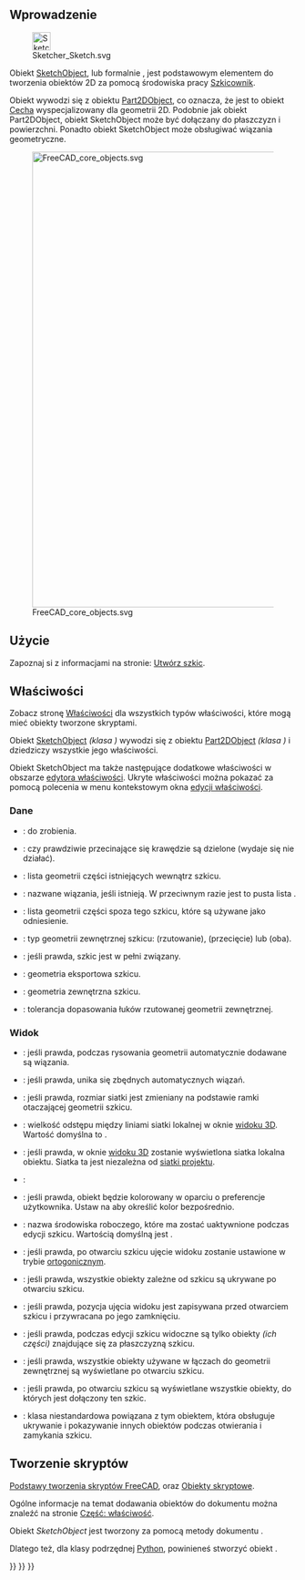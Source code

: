 <languages/>
{{TOCright}}

<span id="Introduction"></span>
==Wprowadzenie==

[[File:Sketcher_Sketch.svg|32px]]

Obiekt [[Sketcher_SketchObject/pl|SketchObject]], lub formalnie {{incode|Sketcher::SketchObject}}, jest podstawowym elementem do tworzenia obiektów 2D za pomocą środowiska pracy [[Sketcher_Workbench/pl|Szkicownik]].

Obiekt {{incode|Sketcher::SketchObject}} wywodzi się z obiektu [[Part_Part2DObject/pl|Part2DObject]], co oznacza, że jest to obiekt [[Part Feature/pl|Cecha]] wyspecjalizowany dla geometrii 2D. Podobnie jak obiekt Part2DObject, obiekt SketchObject może być dołączany do płaszczyzn i powierzchni. Ponadto obiekt SketchObject może obsługiwać wiązania geometryczne.

[[File:FreeCAD_core_objects.svg|800px]]

{{Caption|Uproszczony diagram zależności pomiędzy podstawowymi obiektami w programie FreeCAD.}}

<span id="Usage"></span>
==Użycie==

Zapoznaj si z informacjami na stronie: [[Sketcher_NewSketch/pl|Utwórz szkic]].

<span id="Properties"></span>
==Właściwości==

Zobacz stronę [[Property/pl|Właściwości]] dla wszystkich typów właściwości, które mogą mieć obiekty tworzone skryptami.

Obiekt [[Sketcher_SketchObject/pl|SketchObject]] ''(klasa {{incode|Sketcher::SketchObject}})'' wywodzi się z obiektu [[Part_Part2DObject/pl|Part2DObject]] ''(klasa {{incode|Part::Part2DObject}})'' i dziedziczy wszystkie jego właściwości.

Obiekt SketchObject ma także następujące dodatkowe właściwości w obszarze [[Property_editor/pl|edytora właściwości]]. Ukryte właściwości można pokazać za pomocą polecenia {{MenuCommand|Pokaż ukryte}} w menu kontekstowym okna [[Property_editor/pl|edycji właściwości]].

<span id="Data"></span>
===Dane===

{{TitleProperty|Podstawa}}

* {{PropertyData|Internal Shape|PartShape|Hidden}}: do zrobienia.

{{TitleProperty|Internal Geometry}}

* {{PropertyData|Make Internals|Bool}}: czy prawdziwie przecinające się krawędzie są dzielone (wydaje się nie działać).

{{TitleProperty|Szkic}}

* {{PropertyData|Geometria|GeometryList|ukryty}}: lista geometrii części istniejących wewnątrz szkicu.
* {{PropertyData|Wiązania|}}: nazwane wiązania, jeśli istnieją. W przeciwnym razie jest to pusta lista {{incode|[]}}.
* {{PropertyData|Geometria zewnętrzna|ReadOnly}}: lista geometrii części spoza tego szkicu, które są używane jako odniesienie.
* {{PropertyData|Typy geometrii zewnętrznej|IntegerList|Hidden}}: typ geometrii zewnętrznej szkicu: {{Value|0}} (rzutowanie), {{Value|1}} (przecięcie) lub {{Value|2}} (oba). {{Version/pl|1.1}}
* {{PropertyData|W pełni związane|Bool|Hidden, ReadOnly}}: jeśli prawda, szkic jest w pełni związany.
* {{PropertyData|Eksporty|LinkListHidden|Hidden}}: geometria eksportowa szkicu.
* {{PropertyData|Geometria zewnętrzna|GeometryList|Hidden}}: geometria zewnętrzna szkicu.
* {{PropertyData|Tolerancja dopasowania łuku|Precision}}: tolerancja dopasowania łuków rzutowanej geometrii zewnętrznej.

<span id="View"></span>
===Widok===

{{TitleProperty|Wiązania automatyczne}}

* {{PropertyView|Wiązania automatyczne|Bool}}: jeśli prawda, podczas rysowania geometrii automatycznie dodawane są wiązania.
* {{PropertyView|Unikaj wiązań nadmiarowych|Bool}}: jeśli prawda, unika się zbędnych automatycznych wiązań.

{{TitleProperty|Siatka}}

* {{PropertyView|Automatyczny rozmiar siatki|Bool}}: jeśli prawda, rozmiar siatki jest zmieniany na podstawie ramki otaczającej geometrii szkicu.
* {{PropertyView|Rozmiar siatki|Length}}: wielkość odstępu między liniami siatki lokalnej w oknie [[3D_view/pl|widoku 3D]]. Wartość domyślna to {{value|10 mm}}.
* {{PropertyView|Pokaż siatkę|Bool}}: jeśli prawda, w oknie [[3D_view/pl|widoku 3D]] zostanie wyświetlona siatka lokalna obiektu. Siatka ta jest niezależna od [[Draft_ToggleGrid/pl|siatki projektu]].

{{TitleProperty|Warstwy}}

* {{PropertyView|Visual Layer List|BadType}}:

{{TitleProperty|Styl obiektu}}

* {{PropertyView|Auto Color|Bool}}: jeśli prawda, obiekt będzie kolorowany w oparciu o preferencje użytkownika. Ustaw na {{False/pl}} aby określić kolor bezpośrednio.

{{TitleProperty|Widoczność automatyczna}}

* {{PropertyView|Środowisko edycji|String}}: nazwa środowiska roboczego, które ma zostać uaktywnione podczas edycji szkicu. Wartością domyślną jest {{value|SketcherWorkbench}}.
* {{PropertyView|Wymuś ortho|Bool}}: jeśli prawda, po otwarciu szkicu ujęcie widoku zostanie ustawione w trybie [[Std_OrthographicCamera/pl|ortogonicznym]].
* {{PropertyView|Ukryj zależne|Bool}}: jeśli prawda, wszystkie obiekty zależne od szkicu są ukrywane po otwarciu szkicu.
* {{PropertyView|Restore Camera|Bool}}: jeśli prawda, pozycja ujęcia widoku jest zapisywana przed otwarciem szkicu i przywracana po jego zamknięciu.
* {{PropertyView|Widok przekroju|Bool}}: jeśli prawda, podczas edycji szkicu widoczne są tylko obiekty ''(ich części)'' znajdujące się za płaszczyzną szkicu.
* {{PropertyView|Wyświetl odnośniki|Bool}}: jeśli prawda, wszystkie obiekty używane w łączach do geometrii zewnętrznej są wyświetlane po otwarciu szkicu.
* {{PropertyView|Wyświetl podparcie|Bool}}: jeśli prawda, po otwarciu szkicu są wyświetlane wszystkie obiekty, do których jest dołączony ten szkic.
* {{PropertyView|Tempo Vis|PythonObject|ukryty}}: klasa niestandardowa powiązana z tym obiektem, która obsługuje ukrywanie i pokazywanie innych obiektów podczas otwierania i zamykania szkicu.

<span id="Scripting"></span>
==Tworzenie skryptów==

{{Emphasis|Zobacz również:}} [[FreeCAD_Scripting_Basics/pl|Podstawy tworzenia skryptów FreeCAD]], oraz [[Scripted_objects/pl|Obiekty skryptowe]].

Ogólne informacje na temat dodawania obiektów do dokumentu można znaleźć na stronie [[Part_Feature/pl|Część: właściwość]].

Obiekt ''SketchObject'' jest tworzony za pomocą metody dokumentu {{incode|addObject()}}.

{{Code|code=
import FreeCAD as App

doc = App.newDocument()
obj = App.ActiveDocument.addObject("Sketcher::SketchObject", "Sketch")
obj.Label = "Custom label"
}}

Dlatego też, dla klasy podrzędnej [[Python/pl|Python]], powinieneś stworzyć obiekt {{incode|Sketcher::SketchObjectPython}}.

{{Code|code=
import FreeCAD as App

doc = App.newDocument()
obj = App.ActiveDocument.addObject("Sketcher::SketchObjectPython", "CustomSketch")
obj.Label = "Custom label"
}}


{{Sketcher_Tools_navi{{#translation:}}}}
{{Document_objects_navi{{#translation:}}}}
{{Userdocnavi{{#translation:}}}}